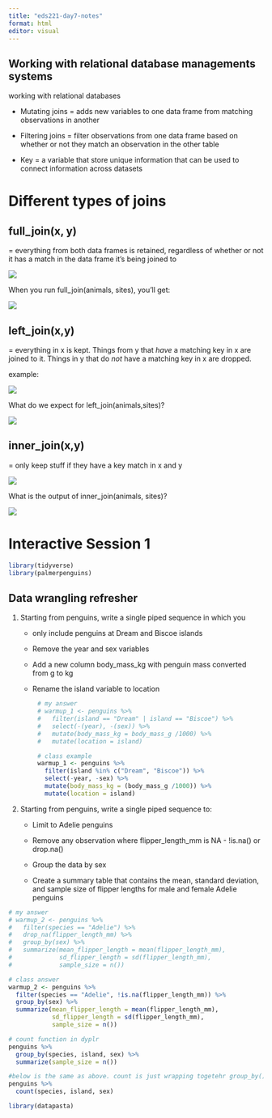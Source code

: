 ```yaml
---
title: "eds221-day7-notes"
format: html
editor: visual
---
```


## Working with relational database managements systems

working with relational databases

-   Mutating joins = adds new variables to one data frame from matching observations in another

-   Filtering joins = filter observations from one data frame based on whether or not they match an observation in the other table

-   Key = a variable that store unique information that can be used to connect information across datasets

# Different types of joins

## full_join(x, y)

= everything from both data frames is retained, regardless of whether or not it has a match in the data frame it's being joined to

![](images/Screen%20Shot%202023-08-22%20at%2010.20.51%20AM.png)

When you run full_join(animals, sites), you'll get:

![](images/Screen%20Shot%202023-08-22%20at%2010.22.33%20AM.png)

## left_join(x,y)

= everything in x is kept. Things from y that *have* a matching key in x are joined to it. Things in y that do *not* have a matching key in x are dropped.

example:

![](images/Screen%20Shot%202023-08-22%20at%2010.26.45%20AM.png)

What do we expect for left_join(animals,sites)?

![](images/Screen%20Shot%202023-08-22%20at%2010.27.47%20AM.png)

## inner_join(x,y)

= only keep stuff if they have a key match in x and y

![](images/Screen%20Shot%202023-08-22%20at%2010.37.39%20AM.png)

What is the output of inner_join(animals, sites)?

![](images/Screen%20Shot%202023-08-22%20at%2010.38.53%20AM.png)

# Interactive Session 1

```r
library(tidyverse)
library(palmerpenguins)
```

## Data wrangling refresher

1.  Starting from penguins, write a single piped sequence in which you
    -   only include penguins at Dream and Biscoe islands

    -   Remove the year and sex variables

    -   Add a new column body_mass_kg with penguin mass converted from g to kg

    -   Rename the island variable to location

```r
        # my answer
        # warmup_1 <- penguins %>% 
        #   filter(island == "Dream" | island == "Biscoe") %>% 
        #   select(-(year), -(sex)) %>% 
        #   mutate(body_mass_kg = body_mass_g /1000) %>% 
        #   mutate(location = island)

        # class example
        warmup_1 <- penguins %>% 
          filter(island %in% c("Dream", "Biscoe")) %>% 
          select(-year, -sex) %>% 
          mutate(body_mass_kg = (body_mass_g /1000)) %>% 
          mutate(location = island)
```

2.  Starting from penguins, write a single piped sequence to:
    -   Limit to Adelie penguins

    -   Remove any observation where flipper_length_mm is NA - !is.na() or drop.na()

    -   Group the data by sex

    -   Create a summary table that contains the mean, standard deviation, and sample size of flipper lengths for male and female Adelie penguins

```r
# my answer
# warmup_2 <- penguins %>% 
#   filter(species == "Adelie") %>% 
#   drop_na(flipper_length_mm) %>% 
#   group_by(sex) %>% 
#   summarize(mean_flipper_length = mean(flipper_length_mm),
#             sd_flipper_length = sd(flipper_length_mm),
#             sample_size = n())

# class answer
warmup_2 <- penguins %>% 
  filter(species == "Adelie", !is.na(flipper_length_mm)) %>% 
  group_by(sex) %>% 
  summarize(mean_flipper_length = mean(flipper_length_mm),
            sd_flipper_length = sd(flipper_length_mm),
            sample_size = n())
```

```r
# count function in dyplr
penguins %>% 
  group_by(species, island, sex) %>% 
  summarize(sample_size = n())

#below is the same as above. count is just wrapping togetehr group_by() + summarize() + n()
penguins %>% 
  count(species, island, sex)
```

```r
library(datapasta)
```
